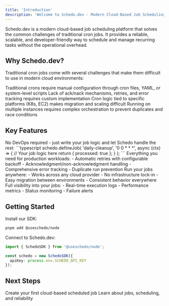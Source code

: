 ```yaml
---
title: 'Introduction'
description: 'Welcome to Schedo.dev - Modern Cloud-Based Job Scheduling Platform'
---
```



Schedo.dev is a modern cloud-based job scheduling platform that solves the common challenges of traditional cron jobs. It provides a reliable, scalable, and developer-friendly way to schedule and manage recurring tasks without the operational overhead.

## Why Schedo.dev?

Traditional cron jobs come with several challenges that make them difficult to use in modern cloud environments:

<CardGroup cols={2}>
  <Card title="DevOps Complexity" icon="gears">
    Traditional crons require manual configuration through cron files, YAML, or system-level scripts
  </Card>
  <Card title="No Built-in Reliability" icon="shield-xmark">
    Lack of ack/nack mechanisms, retries, and error tracking requires custom implementation
  </Card>
  <Card title="Infrastructure Lock-in" icon="lock">
    Cron logic tied to specific platforms (K8s, EC2) makes migration and scaling difficult
  </Card>
  <Card title="Scaling Issues" icon="chart-line">
    Running on multiple instances requires complex orchestration to prevent duplicates and race conditions
  </Card>
</CardGroup>

## Key Features

<AccordionGroup>
  <Accordion title="Developer-First Experience" icon="code">
    No DevOps required - just write your job logic and let Schedo handle the rest:
    ```typescript
    schedo.defineJob(
      'daily-cleanup',
      '0 0 * * *',
      async (ctx) => {
        // Your job logic here
        return { processed: true };
      }
    );
    ```
  </Accordion>
  
  <Accordion title="Built-in Reliability" icon="shield-check">
    Everything you need for production workloads:
    - Automatic retries with configurable backoff
    - Acknowledgment/non-acknowledgment handling
    - Comprehensive error tracking
    - Duplicate run prevention
  </Accordion>

  <Accordion title="Platform Agnostic" icon="cloud">
    Run your jobs anywhere:
    - Works across any cloud provider
    - No infrastructure lock-in
    - Easy migration between environments
    - Consistent behavior everywhere
  </Accordion>

  <Accordion title="Complete Observability" icon="chart-mixed">
    Full visibility into your jobs:
    - Real-time execution logs
    - Performance metrics
    - Status monitoring
    - Failure alerts
  </Accordion>
</AccordionGroup>

## Getting Started

Install our SDK:

```bash
pnpm add @useschedo/node
```

Connect to Schedo.dev:

```typescript
import { SchedoSDK } from '@useschedo/node';

const schedo = new SchedoSDK({
  apiKey: process.env.SCHEDO_API_KEY
});
```

## Next Steps

<CardGroup cols={2}>
  <Card title="Quickstart Guide" icon="bolt" href="/sdks/node/quickstart">
    Create your first cloud-based scheduled job
  </Card>
  <Card title="Core Concepts" icon="book" href="/core-concepts/jobs">
    Learn about jobs, scheduling, and reliability
  </Card>
</CardGroup> 